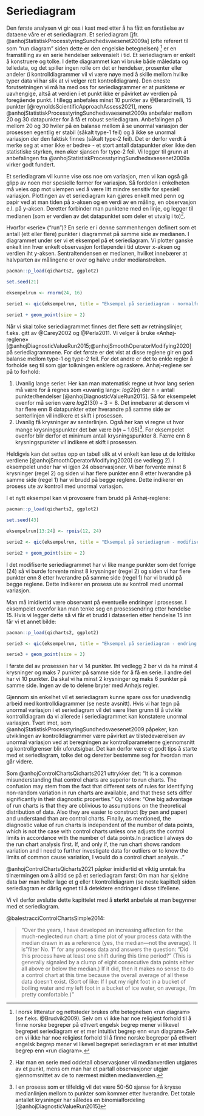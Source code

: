 # Seriediagram

Den første analysen vi gir oss i kast med etter å ha fått en forståelse av dataene våre er et seriediagram. Et seriediagram [jfr. @anhojStatistiskProcesstyringSundhedsvaesenet2009a] (ofte referert til som “run diagram” siden dette er den engelske betegnelsen) ^[I norsk litteratur og nettsteder brukes ofte betegnelsen «run diagram» (se f.eks. @Brudvik2009). Selv om vi ikke har noe religiøst forhold til å finne norske begreper på ethvert engelsk begrep mener vi likevel begrepet seriediagram er et mer intuitivt begrep enn «run diagram».Selv om vi ikke har noe religiøst forhold til å finne norske begreper på ethvert engelsk begrep mener vi likevel begrepet seriediagram er et mer intuitivt begrep enn «run diagram».] er en framstilling av en serie hendelser sekvensielt i tid. Et seriediagram er enkelt å konstruere og tolke. I dette diagrammet kan vi bruke både måledata og telledata, og det spiller ingen rolle om det er hendelser, prosenter eller andeler (i kontrolldiagrammer vil vi være nøye med å skille mellom hvilke typer data vi har slik at vi velger rett kontrolldiagram). Den eneste forutsetningen vi må ha med oss for seriediagrammer er at punktene er uavhengige, altså at verdien i et punkt ikke er påvirket av verdien på foregående punkt. I tillegg anbefales minst 10 punkter av @Berardinelli, 15 punkter [@reynoldsScientificApproachAssess2021], mens @anhojStatistiskProcesstyringSundhedsvaesenet2009a anbefaler mellom 20 og 30 datapunkter for å få et robust seriediagram. Anbefalingen på mellom 20 og 30 hviler på en balanse mellom å se unormal variasjon der prosessen egentlig er stabil (såkalt type-1 feil) og å ikke se unormal variasjon der den faktisk finnes (såkalt type-2 feil). Det er derfor verdt å merke seg at «mer ikke er bedre» - et stort antall datapunkter øker ikke den statistiske styrken, men øker sjansen for type-2 feil. Vi legger til grunn at anbefalingen fra @anhojStatistiskProcesstyringSundhedsvaesenet2009a virker godt fundert.

Et seriediagram vil kunne vise oss noe om variasjon, men vi kan også gå glipp av noen mer spesielle former for variasjon. Så fordelen i enkelheten må veies opp mot ulempen ved å være litt mindre sensitiv for spesiell variasjon. Plottingen av et seriediagram kan gjøres enkelt med penn og papir ved at man tiden på x-aksen og en verdi av en måling, en observasjon e.l. på y-aksen. Deretter forbinder man punktene med en linje, og legger til medianen (som er verdien av det datapunktet som deler et utvalg i to)^[Har man en serie med oddetall observasjoner vil medianverdien utgjøres av et punkt, mens om man har et partall observasjoner utgjør gjennomsnittet av de to nærmest midten medianverdien.].

Hvorfor «serie» (“run”)? En serie er i denne sammenhengen definert som et antall (ett eller flere) punkter i diagrammet på samme side av medianen. I diagrammet under ser vi et eksempel på et seriediagram. Vi plotter ganske enkelt inn hver enkelt observasjon fortløpende i tid utover x-aksen og verdien iht y-aksen. Sentraltendensen er medianen, hvilket innebærer at halvparten av målingene er over og halve under medianstreken.

```r

pacman::p_load(qicharts2, ggplot2)

set.seed(21)

eksempelrun <- rnorm(24, 16)

serie1 <- qic(eksempelrun, title = "Eksempel på seriediagram - normalfordelte genererte tall", ylab = "Verdi", xlab = "Hendelse",   method = "anhoej")

serie1 + geom_point(size = 2)

```

Når vi skal tolke seriediagrammet finnes det flere sett av retningslinjer, f.eks. gitt av @Carey2002 og @Perla2011. Vi velger å bruke «Anhøj-reglene» [@anhojDiagnosticValueRun2015;@anhojSmoothOperatorModifying2020] på seriediagrammene. For det første er det vist at disse reglene gir en god balanse mellom type-1 og type-2 feil. For det andre er det to enkle regler å forholde seg til som gjør tolkningen enklere og raskere. Anhøj-reglene ser på to forhold: 

1. Uvanlig lange serier. Her kan man matematisk regne ut hvor lang serien må være for å regnes som «uvanlig lang»: $log2(n)$ der n = antall punkter/hendelser [@anhojDiagnosticValueRun2015]. Så for eksempelet ovenfor må serien være $log2(30)+3=8$. Det innebærer at dersom vi har flere enn 8 datapunkter etter hverandre på samme side av senterlinjen vil indikere et skift i prosessen.
2. Uvanlig få krysninger av senterlinjen. Også her kan vi regne ut hvor mange krysningspunkter det bør være $b(n-1.05)$^[I en prosess som er tilfeldig vil det være 50-50 sjanse for å krysse medianlinjen mellom to punkter som kommer etter hverandre. Det totale antallet krysninger har således en binomialfordeling [@anhojDiagnosticValueRun2015]]. For eksempelet ovenfor blir derfor et minimum antall krysningspunkter 8. Færre enn 8 krysningspunkter vil indikere et skift i prosessen.

Heldigvis kan det settes opp en tabell slik at vi enkelt kan lese ut de kritiske verdiene [@anhojSmoothOperatorModifying2020] (se vedlegg 2). I eksempelet under har vi igjen 24 observasjoner. Vi bør forvente minst 8 krysninger (regel 2) og siden vi har flere punkter enn 8 etter hverandre på samme side (regel 1) har vi brudd på begge reglene. Dette indikerer en prosess ute av kontroll med unormal variasjon.

I et nytt eksempel kan vi provosere fram brudd på Anhøj-reglene:

```r
pacman::p_load(qicharts2, ggplot2)

set.seed(43)

eksempelrun[13:24] <- rpois(12, 24)  

serie2 <- qic(eksempelrun, title = "Eksempel på seriediagram - modifiserte genererte tall", ylab = "Verdi", xlab = "Hendelse", method = "anhoej")

serie2 + geom_point(size = 2)
```

I det modifiserte seriediagrammet har vi like mange punkter som det forrige (24) så vi burde forvente minst 8 krysninger (regel 2) og siden vi har flere punkter enn 8 etter hverandre på samme side (regel 1) har vi brudd på begge reglene. Dette indikerer en prosess ute av kontroll med unormal variasjon.  

Man må imidlertid være observant på eventuelle endringer i prosesser. I eksempelet ovenfor kan man tenke seg en prosessendring etter hendelse 15. Hvis vi legger dette så vi får et brudd i dataserien etter hendelse 15 inn får vi et annet bilde:

```r

pacman::p_load(qicharts2, ggplot2)

serie3 <- qic(eksempelrun, title = "Eksempel på seriediagram - endring i prosess", ylab = "Verdi", xlab = "Hendelse", method = "anhoej", part = 14)

serie3 + geom_point(size = 2)

```
I første del av prosessen har vi 14 punkter. Iht vedlegg 2 bør vi da ha minst 4 krysninger og maks 7 punkter på samme side for å få en serie. I andre del har vi 10 punkter. Da skal vi ha minst 2 krysninger og maks 6 punkter på samme side. Ingen av de to delene bryter med Anhøjs regler. 

Gjennom sin enkelhet vil et seriediagram kunne spare oss for unødvendig arbeid med kontrolldiagrammer (se neste avsnitt). Hvis vi har tegn på unormal variasjon i et seriediagram vil det være liten grunn til å utvikle kontrolldiagram da vi allerede i seriediagrammet kan konstatere unormal variasjon. Tvert imot, som @anhojStatistiskProcesstyringSundhedsvaesenet2009 påpeker, kan utviklingen av kontrolldiagrammer være påvirket av tilstedeværelsen av unormal variasjon ved at beregningen av kontrollparameterne gjennomsnitt og kontrollgrenser blir uforutsigbar. Det kan derfor være et godt tips å starte med et seriediagram, tolke det og deretter bestemme seg for hvordan man går videre. 

Som @anhojControlChartsQicharts2021 uttrykker det: "It is a common misunderstanding that control charts are superior to run charts. The confusion may stem from the fact that different sets of rules for identifying non-random variation in run charts are available, and that these sets differ significantly in their diagnostic properties." Og videre: "One big advantage of run charts is that they are oblivious to assumptions on the theoretical distribution of data. Also they are easier to construct (by pen and paper) and understand than are control charts. Finally, as mentioned, the diagnostic value of run charts is independent of the number of data points, which is not the case with control charts unless one adjusts the control limits in accordance with the number of data points.In practice I always do the run chart analysis first. If, and only if, the run chart shows random variation and I need to further investigate data for outliers or to know the limits of common cause variation, I would do a control chart analysis..."

@anhojControlChartsQicharts2021 påpker imidlertid et viktig unntak fra tilnærmingen om å alltid se på et seriediagram først: Om man har sjeldne data bør man heller lage et g eller t kontrolldiagram (se neste kapittel) siden seriediagram er dårlig egnet til å detektere endringer i disse tilfellene.

Vi vil derfor avslutte dette kapittelet med å **sterkt** anbefale at man begynner med et seriediagram.

@balestracciControlChartsSimple2014:

> "Over the years, I have developed an increasing affection for the much-neglected run chart: a time plot of your process data with the median drawn in as a reference (yes, the median—not the average). It is "filter No. 1" for any process data and answers the question: "Did this process have at least one shift during this time period?" (This is generally signaled by a clump of eight consecutive data points either all above or below the median.) 
If it did, then it makes no sense to do a control chart at this time because the overall average of all these data doesn't exist. (Sort of like: If I put my right foot in a bucket of boiling water and my left foot in a bucket of ice water, on average, I'm pretty comfortable.)"

